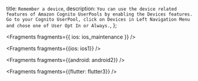   title: `Remember a device`,
  description: `You can use the device related features of Amazon Cognito UserPools by enabling the Devices features. Go to your Cognito UserPool, click on Devices in Left Navigation Menu and chose one of User Opt In or Always.`,
};


<Fragments fragments={{ ios: ios_maintenance }} />


<Fragments fragments={{ios: ios1}} />


<Fragments fragments={{android: android2}} />


<Fragments fragments={{flutter: flutter3}} />